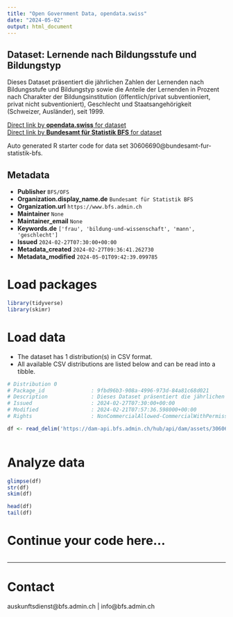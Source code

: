 ```yaml
---
title: "Open Government Data, opendata.swiss"
date: "2024-05-02"
output: html_document
---
```


## Dataset: Lernende nach Bildungsstufe und Bildungstyp

Dieses Dataset präsentiert die jährlichen Zahlen der Lernenden nach Bildungsstufe und Bildungstyp sowie die Anteile der Lernenden in Prozent nach Charakter der Bildungsinstitution (öffentlich/privat subventioniert, privat nicht subventioniert), Geschlecht und Staatsangehörigkeit (Schweizer, Ausländer), seit 1999.

[Direct link by **opendata.swiss** for dataset](https://opendata.swiss/de/dataset/lernende-nach-bildungsstufe-und-bildungstyp3)<br>
[Direct link by **Bundesamt für Statistik BFS** for dataset](https://www.bfs.admin.ch/asset/de/ts-x-15.02.00.01)

Auto generated R starter code for data set 30606690@bundesamt-fur-statistik-bfs.

## Metadata

- **Publisher** `BFS/OFS`
- **Organization.display_name.de** `Bundesamt für Statistik BFS`
- **Organization.url** `https://www.bfs.admin.ch`
- **Maintainer** `None`
- **Maintainer_email** `None`
- **Keywords.de** `['frau', 'bildung-und-wissenschaft', 'mann', 'geschlecht']`
- **Issued** `2024-02-27T07:30:00+00:00`
- **Metadata_created** `2024-02-27T09:36:41.262730`
- **Metadata_modified** `2024-05-01T09:42:39.099785`


# Load packages

```r

library(tidyverse)
library(skimr)

```

# Load data

-   The dataset has 1 distribution(s) in CSV format.
-   All available CSV distributions are listed below and can be read into a tibble.

```r

# Distribution 0
# Package_id               : 9fbd96b3-908a-4996-973d-84a81c68d021
# Description              : Dieses Dataset präsentiert die jährlichen Zahlen der Lernenden nach Bildungsstufe und Bildungstyp sowie die Anteile der Lernenden in Prozent nach Charakter der Bildungsinstitution (öffentlich/privat subventioniert, privat nicht subventioniert), Geschlecht und Staatsangehörigkeit (Schweizer, Ausländer), seit 1999.
# Issued                   : 2024-02-27T07:30:00+00:00
# Modified                 : 2024-02-21T07:57:36.598000+00:00
# Rights                   : NonCommercialAllowed-CommercialWithPermission-ReferenceRequired

df <- read_delim('https://dam-api.bfs.admin.ch/hub/api/dam/assets/30606698/master')



```

# Analyze data

```r

glimpse(df)
str(df)
skim(df)

head(df)
tail(df)

```

# Continue your code here...

```r

```

------------------------------------------------------------------------

# Contact

auskunftsdienst@bfs.admin.ch | info@bfs.admin.ch

